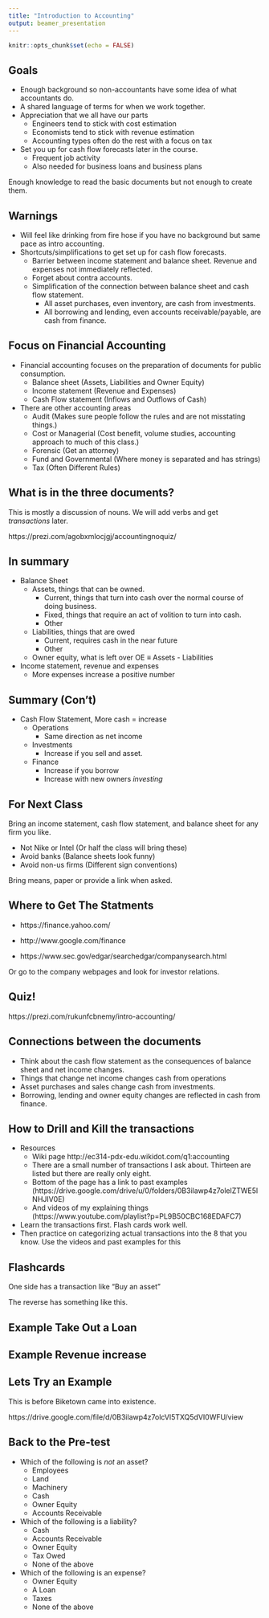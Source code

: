```yaml
---
title: "Introduction to Accounting"
output: beamer_presentation
---
```


```r
knitr::opts_chunk$set(echo = FALSE)
```

## Goals

+ Enough background so non-accountants have some idea of what accountants do.
+ A shared language of terms for when we work together.
+ Appreciation that we all have our parts
    + Engineers tend to stick with cost estimation
    + Economists tend to stick with revenue estimation
    + Accounting types often do the rest with a focus on tax
+ Set you up for cash flow forecasts later in the course.
    + Frequent job activity
    + Also needed for business loans and business plans
    
Enough knowledge to read the basic documents but not enough to create them.

## Warnings

+ Will feel like drinking from fire hose if you have no background but same pace as intro accounting.
+ Shortcuts/simplifications to get set up for cash flow forecasts.
    + Barrier between income statement and balance sheet. Revenue and expenses not immediately reflected.
    + Forget about contra accounts.
    + Simplification of the connection between balance sheet and cash flow statement.
        + All asset purchases, even inventory, are cash from investments.
        + All borrowing and lending, even accounts receivable/payable, are cash from finance.
    
## Focus on Financial Accounting

+ Financial accounting focuses on the preparation of documents for public consumption.
    + Balance sheet (Assets, Liabilities and Owner Equity)
    + Income statement (Revenue and Expenses)
    + Cash Flow statement (Inflows and Outflows of Cash)
+ There are other accounting areas
    + Audit (Makes sure people follow the rules and are not misstating things.)
    + Cost or Managerial (Cost benefit, volume studies, accounting approach to much of this class.)
    + Forensic (Get an attorney)
    + Fund and Governmental (Where money is separated and has strings)
    + Tax (Often Different Rules)

## What is in the three documents?

This is mostly a discussion of nouns.  We will add verbs and get *transactions* later.

https://prezi.com/agobxmlocjgj/accountingnoquiz/

## In summary

+ Balance Sheet
    + Assets, things that can be owned.
        + Current, things that turn into cash over the normal course of doing business.
        + Fixed, things that require an act of volition to turn into cash.
        + Other
    + Liabilities, things that are owed
        + Current, requires cash in the near future
        + Other
    + Owner equity, what is left over OE $\equiv$ Assets - Liabilities
+ Income statement, revenue and expenses
    + More expenses increase a positive number
    
## Summary (Con't)

+ Cash Flow Statement, More cash = increase
    + Operations
        + Same direction as net income
    + Investments
        + Increase if you sell and asset.
    + Finance
        + Increase if you borrow
        + Increase with new owners _investing_

## For Next Class

Bring an income statement, cash flow statement, and balance sheet for any firm you like.

+ Not Nike or Intel (Or half the class will bring these)
+ Avoid banks (Balance sheets look funny)
+ Avoid non-us firms (Different sign conventions)

Bring means, paper or provide a link when asked.

## Where to Get The Statments

+ https://finance.yahoo.com/
+ http://www.google.com/finance

+ https://www.sec.gov/edgar/searchedgar/companysearch.html

Or  go to the company webpages and look for investor relations.

## Quiz!

https://prezi.com/rukunfcbnemy/intro-accounting/

## Connections between the documents

+ Think about the cash flow statement as the consequences of balance sheet and net income changes.
+ Things that change net income changes cash from operations
+ Asset purchases and sales change cash from investments.
+ Borrowing, lending and owner equity changes are reflected in cash from finance.

## How to Drill and Kill the transactions

+ Resources 
    + Wiki page http://ec314-pdx-edu.wikidot.com/q1:accounting
    + There are a small number of transactions I ask about.  Thirteen are listed but there are really only eight.
    + Bottom of the page has a link to past examples (https://drive.google.com/drive/u/0/folders/0B3ilawp4z7olelZTWE5lNHJIV0E)
    + And videos of my explaining things (https://www.youtube.com/playlist?p=PL9B50CBC168EDAFC7)

+ Learn the transactions first.  Flash cards work well.
+ Then practice on categorizing actual transactions into the 8 that you know. Use the videos and past examples for this


## Flashcards

One side has a transaction like "Buy an asset"

The reverse has something like this.


\begin{center}
\begin{tabular}{|p{.75 in} |p{.75 in}|  p{.75 in}|}
\hline 
Rev  & Assets & Operations \\
&$\uparrow \downarrow$ &\\
&&\\
\hline
Expense & Liabilities & Investments\\
&&$\downarrow$\\
&&\\
\hline
 & OE & Finance\\
&&\\
&&\\
\hline
\end{tabular}
\end{center}


## Example Take Out a Loan

\begin{center}
\begin{tabular}{|p{.75 in} |p{.75 in}|  p{.75 in}|}
\hline 
Rev  & Assets & Operations \\
&$\uparrow$ &\\
&&\\
\hline
Expense & Liabilities & Investments\\
&$\uparrow$&\\
&&\\
\hline
 & OE & Finance\\
&&$\uparrow$\\
&&\\
\hline
\end{tabular}
\end{center}


## Example Revenue increase

\begin{center}
\begin{tabular}{|p{.75 in} |p{.75 in}|  p{.75 in}|}
\hline 
Rev  & Assets & Operations \\
$\uparrow$& &$\uparrow$\\
&&\\
\hline
Expense & Liabilities & Investments\\
&&\\
&&\\
\hline
 & OE & Finance\\
&&\\
&&\\
\hline
\end{tabular}
\end{center}

## Lets Try an Example

This is before Biketown came into existence.

https://drive.google.com/file/d/0B3ilawp4z7olcVl5TXQ5dVI0WFU/view

## Back to the Pre-test

+ Which of the following is _not_ an asset?
    + Employees 
    + Land
    + Machinery
    + Cash
    + Owner Equity
    + Accounts Receivable



+ Which of the following is a liability?
    + Cash
    + Accounts Receivable
    + Owner Equity
    + Tax Owed
    + None of the above


+ Which of the following is an expense?
    + Owner Equity
    + A Loan
    + Taxes
    + None of the above


